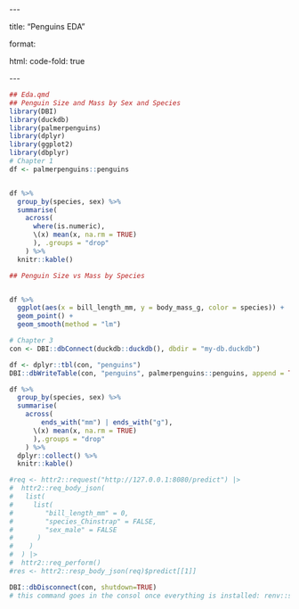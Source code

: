 \-\--

title: "Penguins EDA"

format:

html: code-fold: true

\-\--

```r
## Eda.qmd
## Penguin Size and Mass by Sex and Species
library(DBI)
library(duckdb)
library(palmerpenguins)
library(dplyr)
library(ggplot2)
library(dbplyr)
# Chapter 1
df <- palmerpenguins::penguins


df %>%
  group_by(species, sex) %>%
  summarise(
    across(
      where(is.numeric), 
      \(x) mean(x, na.rm = TRUE)
      ), .groups = "drop"
    ) %>%
  knitr::kable()

## Penguin Size vs Mass by Species


df %>%
  ggplot(aes(x = bill_length_mm, y = body_mass_g, color = species)) +
  geom_point() + 
  geom_smooth(method = "lm")

# Chapter 3
con <- DBI::dbConnect(duckdb::duckdb(), dbdir = "my-db.duckdb")

df <- dplyr::tbl(con, "penguins")
DBI::dbWriteTable(con, "penguins", palmerpenguins::penguins, append = TRUE)

df %>%
  group_by(species, sex) %>%
  summarise(
    across(
        ends_with("mm") | ends_with("g"),
      \(x) mean(x, na.rm = TRUE)
      ),.groups = "drop"
    ) %>%
  dplyr::collect() %>%
  knitr::kable()

#req <- httr2::request("http://127.0.0.1:8080/predict") |>
#  httr2::req_body_json(
#   list(
#     list(
#        "bill_length_mm" = 0,
#        "species_Chinstrap" = FALSE,
#        "sex_male" = FALSE
#      )
#    )
#  ) |>
#  httr2::req_perform()
#res <- httr2::resp_body_json(req)$predict[[1]]

DBI::dbDisconnect(con, shutdown=TRUE)
# this command goes in the consol once everything is installed: renv::snapshot()
```
